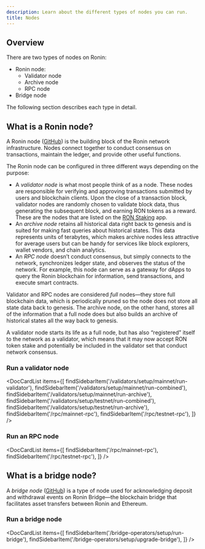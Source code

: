 ```yaml
---
description: Learn about the different types of nodes you can run.
title: Nodes
---
```



## Overview

There are two types of nodes on Ronin:

* Ronin node:
  * Validator node
  * Archive node
  * RPC node
* Bridge node

The following section describes each type in detail.

## What is a Ronin node?

A Ronin node ([GitHub](https://github.com/axieinfinity/ronin)) is the building block of the Ronin network infrastructure. Nodes connect together to conduct consensus on transactions, maintain the ledger, and provide other useful functions.

The Ronin node can be configured in three different ways depending on the purpose:

* A *validator node* is what most people think of as a node. These nodes are responsible for verifying and approving transactions
submitted by users and blockchain clients. Upon the close of a transaction block, validator nodes are randomly chosen to validate block data, thus generating the
subsequent block, and earning RON tokens as a reward. These are the nodes that are listed on the [RON Staking](https://app.roninchain.com/staking) app.
* An *archive node* retains all historical data right back to genesis and is suited for making fast queries about historical states. This data represents units of terabytes, which makes archive nodes less attractive for average users but can be handy for services like block explorers, wallet vendors, and chain analytics.
* An *RPC node* doesn’t conduct consensus, but simply connects to the network, synchronizes ledger state, and observes the status of the network. For example, this node can serve as a gateway for dApps to query the Ronin blockchain for information, send transactions, and execute smart contracts.

Validator and RPC nodes are considered *full* nodes—they store full blockchain data, which is periodically pruned so the node does not store all state data back to genesis. The archive node, on the other hand, stores all of the information that a full node does but also builds an archive of historical states all the way back to genesis.

A validator node starts its life as a full node, but has also “registered” itself to the network as a validator, which means that it may now accept RON token stake and potentially be included in the validator set that conduct network consensus.

### Run a validator node

<DocCardList items={[
    findSidebarItem('/validators/setup/mainnet/run-validator'),
    findSidebarItem('/validators/setup/mainnet/run-combined'),
    findSidebarItem('/validators/setup/mainnet/run-archive'),
    findSidebarItem('/validators/setup/testnet/run-combined'),
    findSidebarItem('/validators/setup/testnet/run-archive'),
    findSidebarItem('/rpc/mainnet-rpc'),
    findSidebarItem('/rpc/testnet-rpc'),
    ]} />

### Run an RPC node

<DocCardList items={[
    findSidebarItem('/rpc/mainnet-rpc'),
    findSidebarItem('/rpc/testnet-rpc'),
    ]} />

## What is a bridge node?

A *bridge node* ([GitHub](https://github.com/axieinfinity/bridge-v2)) is a type of node used for acknowledging deposit and withdrawal events on Ronin Bridge—the blockchain bridge that facilitates asset transfers between Ronin and Ethereum.

### Run a bridge node

<DocCardList items={[
    findSidebarItem('/bridge-operators/setup/run-bridge'),
    findSidebarItem('/bridge-operators/setup/upgrade-bridge'),
    ]} />
